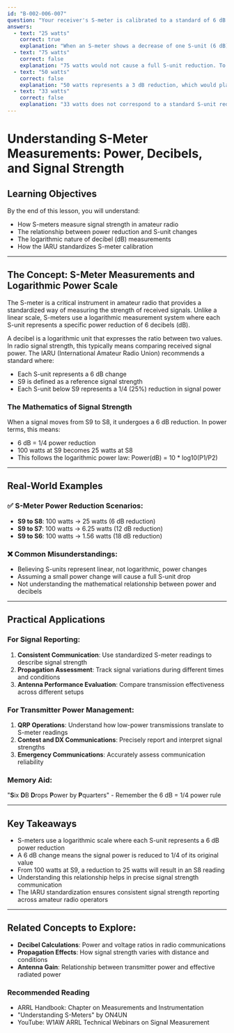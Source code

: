 ```yaml
---
id: "B-002-006-007"
question: "Your receiver's S-meter is calibrated to a standard of 6 dB per S-unit per a recommendation by the International Amateur Radio Union (IARU). The S-meter shows S9 when receiving a station transmitting with 100 watts. Neglecting propagation changes, what transmitter power would cause your receiver's S-meter to read S8?"
answers:
  - text: "25 watts"
    correct: true
    explanation: "When an S-meter shows a decrease of one S-unit (6 dB), the received signal power is reduced by a factor of 1/4. Since the original transmission was 100 watts at S9, reducing the power to 25 watts will result in the S-meter reading S8. This follows the logarithmic nature of decibel (dB) measurements, where a 6 dB reduction represents a 75% power reduction."
  - text: "75 watts"
    correct: false
    explanation: "75 watts would not cause a full S-unit reduction. To drop from S9 to S8, the power must be reduced to 25 watts, which represents a 6 dB or one S-unit decrease from the original 100-watt transmission."
  - text: "50 watts"
    correct: false
    explanation: "50 watts represents a 3 dB reduction, which would place the signal between S8 and S9, not exactly at S8. To achieve a full S-unit (6 dB) reduction, the power must drop to 25 watts."
  - text: "33 watts"
    correct: false
    explanation: "33 watts does not correspond to a standard S-unit reduction. To drop from S9 to S8, the power must be reduced to 25 watts, which represents the required 6 dB or one S-unit decrease."
---
```


# Understanding S-Meter Measurements: Power, Decibels, and Signal Strength

## Learning Objectives
By the end of this lesson, you will understand:
- How S-meters measure signal strength in amateur radio
- The relationship between power reduction and S-unit changes
- The logarithmic nature of decibel (dB) measurements
- How the IARU standardizes S-meter calibration

---

## The Concept: S-Meter Measurements and Logarithmic Power Scale

The S-meter is a critical instrument in amateur radio that provides a standardized way of measuring the strength of received signals. Unlike a linear scale, S-meters use a logarithmic measurement system where each S-unit represents a specific power reduction of 6 decibels (dB).

A decibel is a logarithmic unit that expresses the ratio between two values. In radio signal strength, this typically means comparing received signal power. The IARU (International Amateur Radio Union) recommends a standard where:
- Each S-unit represents a 6 dB change
- S9 is defined as a reference signal strength
- Each S-unit below S9 represents a 1/4 (25%) reduction in signal power

### The Mathematics of Signal Strength

When a signal moves from S9 to S8, it undergoes a 6 dB reduction. In power terms, this means:
- 6 dB = 1/4 power reduction
- 100 watts at S9 becomes 25 watts at S8
- This follows the logarithmic power law: Power(dB) = 10 * log10(P1/P2)

---

## Real-World Examples

### ✅ S-Meter Power Reduction Scenarios:
- **S9 to S8**: 100 watts → 25 watts (6 dB reduction)
- **S9 to S7**: 100 watts → 6.25 watts (12 dB reduction)
- **S9 to S6**: 100 watts → 1.56 watts (18 dB reduction)

### ❌ Common Misunderstandings:
- Believing S-units represent linear, not logarithmic, power changes
- Assuming a small power change will cause a full S-unit drop
- Not understanding the mathematical relationship between power and decibels

---

## Practical Applications

### For Signal Reporting:
1. **Consistent Communication**: Use standardized S-meter readings to describe signal strength
2. **Propagation Assessment**: Track signal variations during different times and conditions
3. **Antenna Performance Evaluation**: Compare transmission effectiveness across different setups

### For Transmitter Power Management:
1. **QRP Operations**: Understand how low-power transmissions translate to S-meter readings
2. **Contest and DX Communications**: Precisely report and interpret signal strengths
3. **Emergency Communications**: Accurately assess communication reliability

### Memory Aid:
"**S**ix **D**B **D**rops **P**ower by **P**quarters" - Remember the 6 dB = 1/4 power rule

---

## Key Takeaways

- S-meters use a logarithmic scale where each S-unit represents a 6 dB power reduction
- A 6 dB change means the signal power is reduced to 1/4 of its original value
- From 100 watts at S9, a reduction to 25 watts will result in an S8 reading
- Understanding this relationship helps in precise signal strength communication
- The IARU standardization ensures consistent signal strength reporting across amateur radio operators

---

## Related Concepts to Explore:
- **Decibel Calculations**: Power and voltage ratios in radio communications
- **Propagation Effects**: How signal strength varies with distance and conditions
- **Antenna Gain**: Relationship between transmitter power and effective radiated power

### Recommended Reading
- ARRL Handbook: Chapter on Measurements and Instrumentation
- "Understanding S-Meters" by ON4UN
- YouTube: W1AW ARRL Technical Webinars on Signal Measurement